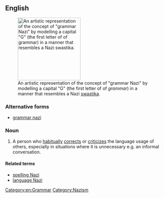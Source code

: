 ==English==
[[File:Grammar Nazi Icon.svg|thumb|200px|upright|An artistic representation of the concept of "grammar Nazi" by modelling a capital "G" (the first letter of of ''grammar'') in a manner that resembles a Nazi [[swastika]].]]
===Alternative forms===
* [[grammar nazi]]

===Noun===
{{en-noun|sg=[[grammar]] [[Nazi]]}}

# {{slang|idiomatic}} A person who [[habitually]] [[correct]]s or [[criticize]]s the language usage of others, especially in situations where it is unnecessary e.g. an informal conversation.

====Related terms====
* [[spelling Nazi]]
* [[language Nazi]]

[[Category:en:Grammar]]
[[Category:Nazism]]